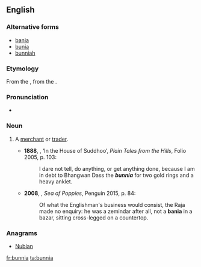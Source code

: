 ==English==

===Alternative forms===
* [[bania]]
* [[bunia]]
* [[bunniah]]

===Etymology===
From the {{etyl|hi|en}} {{m|hi||}}, from the {{etyl|gu|en}} {{m|gu||}}.

===Pronunciation===
* {{IPA|/ˈbʌnjə/|lang=en}}

===Noun===
{{en-noun}}

# {{label|en|India}} A [[merchant]] or [[trader]].
#* '''1888''', {{w|Rudyard Kipling}}, ‘In the House of Suddhoo’, ''Plain Tales from the Hills'', Folio 2005, p. 103:
#*: I dare not tell, do anything, or get anything done, because I am in debt to Bhangwan Dass the '''''bunnia''''' for two gold rings and a heavy anklet.
#* '''2008''', {{w|Amitav Ghosh}}, ''Sea of Poppies'', Penguin 2015, p. 84:
#*: Of what the Englishman's business would consist, the Raja made no enquiry: he was a zemindar after all, not a '''bania''' in a bazar, sitting cross-legged on a countertop.

===Anagrams===
* [[Nubian#English|Nubian]]

[[fr:bunnia]]
[[ta:bunnia]]